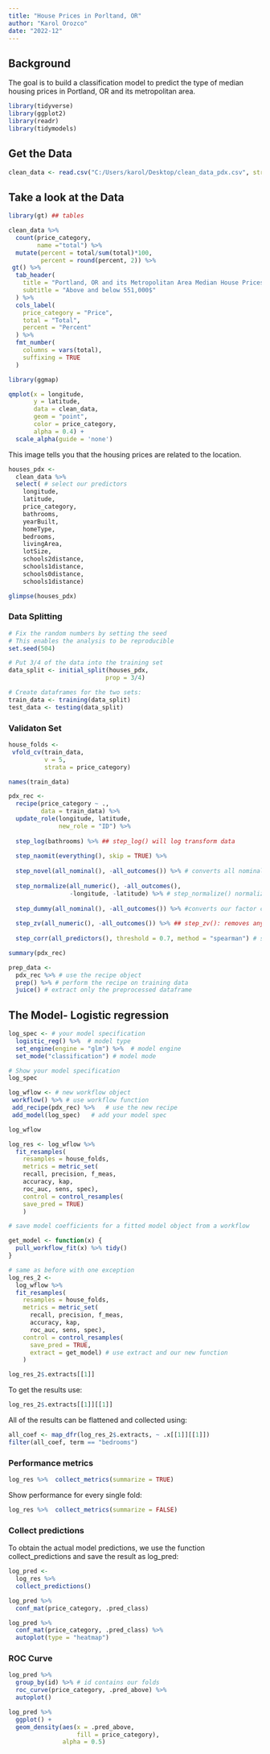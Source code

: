 ```yaml
---
title: "House Prices in Porltand, OR"
author: "Karol Orozco"
date: "2022-12"
---
```


## Background

The goal is to build a classification model to predict the type of median housing prices in Portland, OR and its metropolitan area.

```r
library(tidyverse)
library(ggplot2)
library(readr)
library(tidymodels)

```

## Get the Data

```r
clean_data <- read.csv("C:/Users/karol/Desktop/clean_data_pdx.csv", stringsAsFactors=TRUE)

```

## Take a look at the Data

```r
library(gt) ## tables

clean_data %>% 
  count(price_category, 
        name ="total") %>%
  mutate(percent = total/sum(total)*100,
         percent = round(percent, 2)) %>%
 gt() %>%
  tab_header(
    title = "Portland, OR and its Metropolitan Area Median House Prices",
    subtitle = "Above and below 551,000$"
  ) %>%
  cols_label(
    price_category = "Price",
    total = "Total",
    percent = "Percent"
  ) %>% 
  fmt_number(
    columns = vars(total),
    suffixing = TRUE
  ) 
```

```r

library(ggmap)

qmplot(x = longitude, 
       y = latitude, 
       data = clean_data, 
       geom = "point", 
       color = price_category, 
       alpha = 0.4) +
  scale_alpha(guide = 'none')
```

This image tells you that the housing prices are related to the location.

```r
houses_pdx <-
  clean_data %>% 
  select( # select our predictors
    longitude, 
    latitude, 
    price_category, 
    bathrooms, 
    yearBuilt, 
    homeType,
    bedrooms, 
    livingArea, 
    lotSize,
    schools2distance,
    schools1distance,
    schools0distance,
    schools1distance)

glimpse(houses_pdx)

```


### Data Splitting

```r

# Fix the random numbers by setting the seed 
# This enables the analysis to be reproducible 
set.seed(504)

# Put 3/4 of the data into the training set 
data_split <- initial_split(houses_pdx, 
                           prop = 3/4)

# Create dataframes for the two sets:
train_data <- training(data_split) 
test_data <- testing(data_split)
```

### Validaton Set

```r
house_folds <-
 vfold_cv(train_data, 
          v = 5, 
          strata = price_category) 
```

```r
names(train_data)
```

```r
pdx_rec <-
  recipe(price_category ~ .,
         data = train_data) %>%
  update_role(longitude, latitude, 
              new_role = "ID") %>% 
  
  step_log(bathrooms) %>% ## step_log() will log transform data
  
  step_naomit(everything(), skip = TRUE) %>% 
  
  step_novel(all_nominal(), -all_outcomes()) %>% # converts all nominal variables to factors and takes care of other issues related to categorical variables.
  
  step_normalize(all_numeric(), -all_outcomes(), 
                 -longitude, -latitude) %>% # step_normalize() normalizes (center and scales) the numeric variables to have a standard deviation of one and a mean of zero
  
  step_dummy(all_nominal(), -all_outcomes()) %>% #converts our factor columns into numeric binary (0 and 1) variables.
  
  step_zv(all_numeric(), -all_outcomes()) %>% ## step_zv(): removes any numeric variables that have zero variance.
  
  step_corr(all_predictors(), threshold = 0.7, method = "spearman") # step_corr(): will remove predictor variables that have large correlations with other predictor variables.

```

```r
summary(pdx_rec)

```

```r
prep_data <- 
  pdx_rec %>% # use the recipe object
  prep() %>% # perform the recipe on training data
  juice() # extract only the preprocessed dataframe 

```

## The Model- Logistic regression

```r
log_spec <- # your model specification
  logistic_reg() %>%  # model type
  set_engine(engine = "glm") %>%  # model engine
  set_mode("classification") # model mode

# Show your model specification
log_spec
```

```r
log_wflow <- # new workflow object
 workflow() %>% # use workflow function
 add_recipe(pdx_rec) %>%   # use the new recipe
 add_model(log_spec)   # add your model spec

log_wflow

```

```r
log_res <- log_wflow %>% 
  fit_resamples(
    resamples = house_folds, 
    metrics = metric_set(
    recall, precision, f_meas, 
    accuracy, kap,
    roc_auc, sens, spec),
    control = control_resamples(
    save_pred = TRUE)
    ) 
```

```r
# save model coefficients for a fitted model object from a workflow

get_model <- function(x) {
  pull_workflow_fit(x) %>% tidy()
}

# same as before with one exception
log_res_2 <- 
  log_wflow %>% 
  fit_resamples(
    resamples = house_folds, 
    metrics = metric_set(
      recall, precision, f_meas, 
      accuracy, kap,
      roc_auc, sens, spec),
    control = control_resamples(
      save_pred = TRUE,
      extract = get_model) # use extract and our new function
    ) 

log_res_2$.extracts[[1]]

```

To get the results use:

```r
log_res_2$.extracts[[1]][[1]]

```

All of the results can be flattened and collected using:

```r

all_coef <- map_dfr(log_res_2$.extracts, ~ .x[[1]][[1]])
filter(all_coef, term == "bedrooms")

```

### Performance metrics

```r
log_res %>%  collect_metrics(summarize = TRUE)

```

Show performance for every single fold:

```r
log_res %>%  collect_metrics(summarize = FALSE)

```

### Collect predictions

To obtain the actual model predictions, we use the function collect_predictions and save the result as log_pred:

```r
log_pred <- 
  log_res %>%
  collect_predictions()

log_pred %>% 
  conf_mat(price_category, .pred_class) 
```

```r
log_pred %>% 
  conf_mat(price_category, .pred_class) %>% 
  autoplot(type = "heatmap")
```

### ROC Curve

```r
log_pred %>% 
  group_by(id) %>% # id contains our folds
  roc_curve(price_category, .pred_above) %>% 
  autoplot()
```

```r
log_pred %>% 
  ggplot() +
  geom_density(aes(x = .pred_above, 
                   fill = price_category), 
               alpha = 0.5)
```
